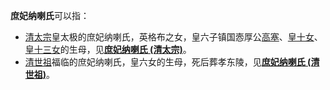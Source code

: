 '''庶妃纳喇氏'''可以指：
*[[清太宗|清太宗]]皇太极的庶妃纳喇氏，英格布之女，皇六子镇国悫厚公[[高塞|高塞]]、[[清太宗第十女|皇十女]]、[[清太宗第十三女|皇十三女]]的生母，见'''[[那拉庶妃_(清太宗)|庶妃纳喇氏 (清太宗)]]'''。
*[[清世祖|清世祖]]福临的庶妃纳喇氏，皇六女的生母，死后葬孝东陵，见'''[[顺治帝#庶妃|庶妃纳喇氏 (清世祖)]]'''。

{{disambig|Cat=五字封號消歧義}}